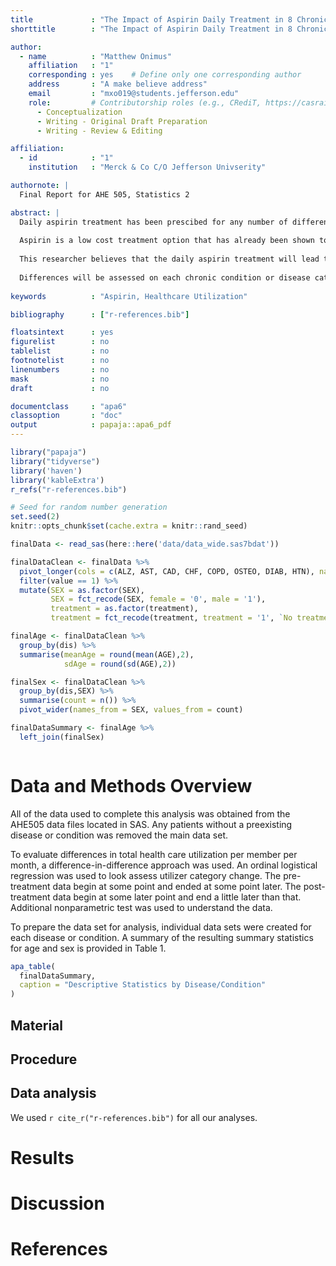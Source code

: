 ```yaml
---
title             : "The Impact of Aspirin Daily Treatment in 8 Chronic Disease on Healthcare Utilization"
shorttitle        : "The Impact of Aspirin Daily Treatment in 8 Chronic Disease on Healthcare Utilization"

author: 
  - name          : "Matthew Onimus"
    affiliation   : "1"
    corresponding : yes    # Define only one corresponding author
    address       : "A make believe address"
    email         : "mxo019@students.jefferson.edu"
    role:         # Contributorship roles (e.g., CRediT, https://casrai.org/credit/)
      - Conceptualization
      - Writing - Original Draft Preparation
      - Writing - Review & Editing

affiliation:
  - id            : "1"
    institution   : "Merck & Co C/O Jefferson Univserity"

authornote: |
  Final Report for AHE 505, Statistics 2

abstract: |
  Daily aspirin treatment has been prescibed for any number of different chronic diagnosis ranging from heart failure to cancer.  This study attempts to understand the impact of healthcare utlization in total costs and utilizer categoty in regards to aspirin treatment on 8 different chronic conditions.  The chronic conditions or diseases of interest are Alzheimer’s, asthma, coronary artery disease, congestive heart failure, chronic obstructive pulmonary disease, diabetes, hypertension, and osteoarthritis.  The total healthcare utlization costs are defined as the sum of inpatient, primary care physician, and emergency costs within the period window either pre or post treatment.  The utilizer category is defined in 3 groups, low, moderate, or high utilizer within the period window either pre or post treatement.  
  
  Aspirin is a low cost treatment option that has already been shown to prolong life possibly due the anti-inflammorty properties[@VANE2003255].  To date, and this author did not search all that extensively, no study has been performed to understand the impact of daily aspirin treatment on healthcare utilization and/or utilizer category.
  
  This researcher believes that the daily aspirin treatment will lead to a decrease in total healthcare utilization per each chronic condition or disease but the decrease will not be enough to change the patients utilizer category.
  
  Differences will be assessed on each chronic condition or disease category 
  
keywords          : "Aspirin, Healthcare Utilization"

bibliography      : ["r-references.bib"]

floatsintext      : yes
figurelist        : no
tablelist         : no
footnotelist      : no
linenumbers       : no
mask              : no
draft             : no

documentclass     : "apa6"
classoption       : "doc"
output            : papaja::apa6_pdf
---
```


```r
library("papaja")
library("tidyverse")
library('haven')
library('kableExtra')
r_refs("r-references.bib")
```

```r
# Seed for random number generation
set.seed(2)
knitr::opts_chunk$set(cache.extra = knitr::rand_seed)
```

```r

finalData <- read_sas(here::here('data/data_wide.sas7bdat'))

finalDataClean <- finalData %>% 
  pivot_longer(cols = c(ALZ, AST, CAD, CHF, COPD, OSTEO, DIAB, HTN), names_to = 'dis') %>% 
  filter(value == 1) %>% 
  mutate(SEX = as.factor(SEX),
         SEX = fct_recode(SEX, female = '0', male = '1'),
         treatment = as.factor(treatment),
         treatment = fct_recode(treatment, treatment = '1', `No treatment` = '0'))

finalAge <- finalDataClean %>% 
  group_by(dis) %>% 
  summarise(meanAge = round(mean(AGE),2),
            sdAge = round(sd(AGE),2))

finalSex <- finalDataClean %>% 
  group_by(dis,SEX) %>% 
  summarise(count = n()) %>% 
  pivot_wider(names_from = SEX, values_from = count)

finalDataSummary <- finalAge %>% 
  left_join(finalSex)



```

# Data and Methods Overview

All of the data used to complete this analysis was obtained from the AHE505 data files located in SAS.  Any patients without a preexisting disease or condition was removed the main data set.

To evaluate differences in total health care utilization per member per month, a difference-in-difference approach was used.  An ordinal logistical regression was used to look assess utilizer category change.  The pre-treatment data begin at some point and ended at some point later.  The post-treatment data begin at some later point and end a little later than that.  Additional nonparametric test was used to understand the data.  

To prepare the data set for analysis, individual data sets were created for each disease or condition.  A summary of the resulting summary statistics for age and sex is provided in Table 1.

```r

apa_table(
  finalDataSummary,
  caption = "Descriptive Statistics by Disease/Condition"
)


```

## Material

## Procedure

## Data analysis





We used `r cite_r("r-references.bib")` for all our analyses.

# Results

# Discussion

\newpage

# References

```{=tex}
\begingroup
\setlength{\parindent}{-0.5in}
\setlength{\leftskip}{0.5in}
```
::: {#refs custom-style="Bibliography"}
:::

\endgroup
